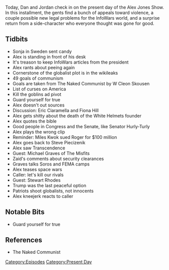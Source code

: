 {{Episode
    | title             = November 11-12, 2019
    | caption           = [https://knowledgefight.libsyn.com/knowledge-fight-november-11-12-2019 Listen to this episode on Libsyn]
    | episodeNumber     = 368
    | length            = 01:52:38
    | airDate           = November 13, 2019
    | coverageStartDate = November 11, 2019
    | coverageEndDate   = November 12, 2019
    | episodeType       = [[:Category:Present Day|Present Day]]
    | appearance        = [[Sonja in Sweden]], [[W Cleon Skousen]], [[Eric Ciaramella]], [[Fiona Hill]], [[Miles Kwok]], [[Roger Stone]], [[Steve Piecizenik]], [[Michael Graves]], [[Mark Zaid]], [[Stewart Rhodes]]
    | previousEpisode   = [[367: April 23, 2013]]
    | nextEpisode       = [[369: November 13, 2019]]
}}

{{Stub}}

Today, Dan and Jordan check in on the present day of the Alex Jones Show. In this installment, the gents find a bunch of appeals toward violence, a couple possible new legal problems for the InfoWars world, and a surprise return from a side-character who everyone thought was gone for good.

==Tidbits==

*Sonja in Sweden sent candy
*Alex is standing in front of his desk
*It's treason to keep InfoWars articles from the president
*Alex rants about peeing again
*Cornerstone of the globalist plot is in the wikileaks
*49 goals of communism
*Goals are taken from The Naked Communist by W Cleon Skousen
*List of curses on America
*Kill the goblins ad pivot
*Guard yourself for true
*Alex doesn't out sources
*Discussion: Eric Ciaramella and Fiona Hill
*Alex gets shitty about the death of the White Helmets founder
*Alex quotes the bible
*Good people in Congress and the Senate, like Senator Hurly-Turly
*Alex plays the wrong clip
*Reminder: Miles Kwok sued Roger for $100 million
*Alex goes back to Steve Piecizenik
*Alex saw Transcendence
*Guest: Michael Graves of The Misfits
*Zaid's comments about security clearances
*Graves talks Soros and FEMA camps
*Alex teases space wars
*Caller: let's kill our rivals
*Guest: Stewart Rhodes
*Trump was the last peaceful option
*Patriots shoot globalists, not innocents
*Alex kneejerk reacts to caller

==Notable Bits==

*Guard yourself for true

==References==

*The Naked Communist

[[Category:Episodes]]
[[Category:Present Day]]